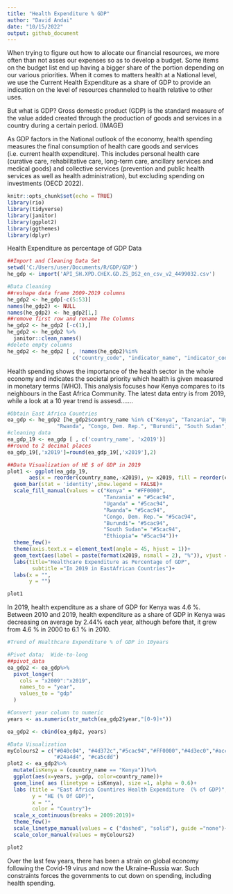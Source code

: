 ```yaml
---
title: "Health Expenditure % GDP"
author: "David Andai"
date: "10/15/2022"
output: github_document
---
```


When trying to figure out how to allocate our financial resources, we more often than not asses our expenses so as to develop a budget. Some items on the budget list end up having a bigger share of the portion depending on our various priorities. 
When it comes to matters health at a National level, we use the Current Health Expenditure as a share of GDP to provide an indication on the level of resources channeled to health relative to other uses.

But what is GDP?
Gross domestic product (GDP) is the standard measure of the value added created through the production of goods and services in a country during a certain period. 
(IMAGE)

As GDP factors in the National outlook of the economy, health spending measures the final consumption of health care goods and services (i.e. current health expenditure). This includes personal health care (curative care, rehabilitative care, long-term care, ancillary services and medical goods) and collective services (prevention and public health services as well as health administration), but excluding spending on investments (OECD 2022).

```r
knitr::opts_chunk$set(echo = TRUE)
library(rio)
library(tidyverse)
library(janitor)
library(ggplot2)
library(ggthemes)
library(dplyr)
```

Health Expenditure as percentage of GDP Data
```r
##Import and Cleaning Data Set
setwd('C:/Users/user/Documents/R/GDP/GDP')
he_gdp <- import('API_SH.XPD.CHEX.GD.ZS_DS2_en_csv_v2_4499032.csv')

#Data Cleaning
##reshape data frame 2009-2019 columns
he_gdp2 <- he_gdp[-c(5:53)]
names(he_gdp2) <- NULL
names(he_gdp2) <- he_gdp2[1,]
##remove first row and rename The Columns
he_gdp2 <- he_gdp2 [-c(1),]
he_gdp2 <- he_gdp2 %>%
  janitor::clean_names()
#delete empty columns
he_gdp2 <- he_gdp2 [ , !names(he_gdp2)%in%
                     c("country_code", "indicator_name", "indicator_code", "na", "x2020", "x2021")]

```

Health spending shows the importance of the health sector in the whole economy and indicates the societal priority which health is given measured in monetary terms (WHO). This analysis focuses how Kenya compares to its neighbours in the East Africa Community. The latest data entry is from 2019, while a look at a 10 year trend is assesd....... 

```r
#Obtain East Africa Countries
ea_gdp <- he_gdp2 [he_gdp2$country_name %in% c("Kenya", "Tanzania", "Uganda",
                "Rwanda", "Congo, Dem. Rep.", "Burundi", "South Sudan", "Ethiopia"),]
#cleaning data
ea_gdp_19 <- ea_gdp [ , c('country_name', 'x2019')]
##round to 2 decimal places
ea_gdp_19[,'x2019']=round(ea_gdp_19[,'x2019'],2)

##Data Visualization of HE $ of GDP in 2019
plot1 <- ggplot(ea_gdp_19,
       aes(x = reorder(country_name,-x2019), y= x2019, fill = reorder(country_name,-x2019)))+
  geom_bar(stat = 'identity',show.legend = FALSE)+
  scale_fill_manual(values = c("Kenya" = "#FF0000",
                               "Tanzania" = "#5cac94",
                               "Uganda" = "#5cac94",
                               "Rwanda"= "#5cac94", 
                               "Congo, Dem. Rep."= "#5cac94", 
                               "Burundi"= "#5cac94",
                               "South Sudan"= "#5cac94",
                               "Ethiopia"= "#5cac94"))+
  theme_few()+
  theme(axis.text.x = element_text(angle = 45, hjust = 1))+
  geom_text(aes(label = paste(format(x2019, nsmall = 2), "%")), vjust = -0.2)+
  labs(title="Healthcare Expenditure as Percentage of GDP", 
        subtitle ="In 2019 in EastAfrican Countries")+
  labs(x = "",
       y = "")
```

```r
plot1
```

In 2019, health expenditure as a share of GDP for Kenya was 4.6 %. Between 2010 and 2019, health expenditure as a share of GDP in Kenya was decreasing on average by 2.44% each year, although before that, it grew from 4.6 % in 2000 to 6.1 % in 2010.

```r
#Trend of Healthcare Expenditure % of GDP in 10years

#Pivot data;  Wide-to-long
##pivot_data
ea_gdp2 <- ea_gdp%>%
  pivot_longer(
    cols = "x2009":"x2019",
    names_to = "year",
    values_to = "gdp"
  )

#Convert year column to numeric
years <- as.numeric(str_match(ea_gdp2$year,"[0-9]+"))

ea_gdp2 <- cbind(ea_gdp2, years)

#Data Visualization
myColours2 = c("#040c04", "#4d372c","#5cac94","#FF0000","#4d3ec0","#acc6d8",
               "#24a4d4", "#ca5cdd")
plot2 <- ea_gdp2%>%
  mutate(isKenya = (country_name == "Kenya"))%>%
  ggplot(aes(x=years, y=gdp, color=country_name))+
  geom_line( aes (linetype = isKenya), size =1, alpha = 0.6)+
  labs (title = "East Africa Countires Health Expenditure  (% of GDP)",
        y = "HE (% 0f GDP)",
        x = "",
        color = "Country")+
  scale_x_continuous(breaks = 2009:2019)+
  theme_few()+
  scale_linetype_manual(values = c ("dashed", "solid"), guide ="none")+
  scale_color_manual(values = myColours2)
```

```r
plot2
```
Over the last few years, there has been a strain on global economy following the Covid-19 virus and now the Ukraine-Russia war. Such constraints forces the governments to cut down on spending, including health spending.